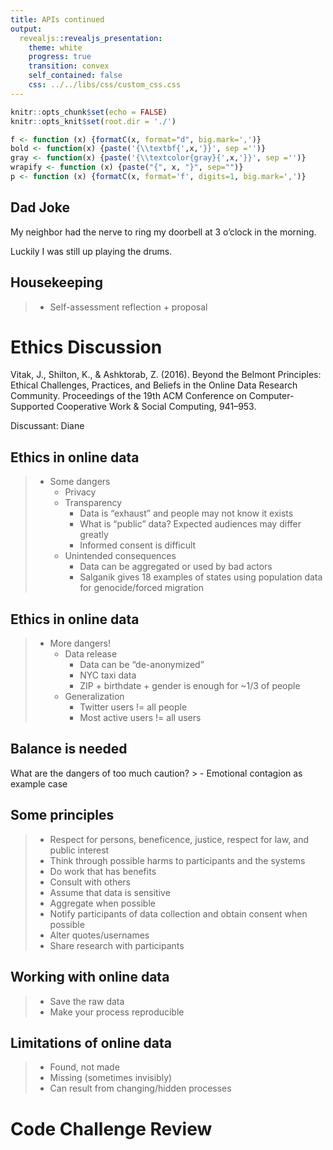 ```yaml
---
title: APIs continued
output: 
  revealjs::revealjs_presentation:
    theme: white
    progress: true
    transition: convex
    self_contained: false
    css: ../../libs/css/custom_css.css
---
```


```r
knitr::opts_chunk$set(echo = FALSE)
knitr::opts_knit$set(root.dir = './')

f <- function (x) {formatC(x, format="d", big.mark=',')}
bold <- function(x) {paste('{\\textbf{',x,'}}', sep ='')}
gray <- function(x) {paste('{\\textcolor{gray}{',x,'}}', sep ='')}
wrapify <- function (x) {paste("{", x, "}", sep="")}
p <- function (x) {formatC(x, format='f', digits=1, big.mark=',')}
```

## Dad Joke

My neighbor had the nerve to ring my doorbell at 3 o'clock in the morning.

<span class='fragment'> Luckily I was still up playing the drums. </span>

## Housekeeping

> - Self-assessment reflection + proposal

# Ethics Discussion

Vitak, J., Shilton, K., & Ashktorab, Z. (2016). Beyond the Belmont Principles: Ethical Challenges, Practices, and Beliefs in the Online Data Research Community. Proceedings of the 19th ACM Conference on Computer-Supported Cooperative Work & Social Computing, 941–953. 

Discussant: Diane

## Ethics in online data
> - Some dangers
>	- Privacy
>	- Transparency
>	  - Data is "exhaust" and people may not know it exists
>	  - What is "public" data? Expected audiences may differ greatly
>	  - Informed consent is difficult
>	- Unintended consequences
>	  - Data can be aggregated or used by bad actors
>	  - Salganik gives 18 examples of states using population data for genocide/forced migration

## Ethics in online data
> - More dangers!
>	- Data release
>	  - Data can be "de-anonymized"
>	  - NYC taxi data
>	  - ZIP + birthdate + gender is enough for ~1/3 of people
>	- Generalization
>	  - Twitter users != all people
>	  - Most active users != all users

## Balance is needed

What are the dangers of too much caution?
> - Emotional contagion as example case

## Some principles

> - Respect for persons, beneficence, justice, respect for law, and public interest
> - Think through possible harms to participants and the systems
> - Do work that has benefits
> - Consult with others
> - Assume that data is sensitive
> - Aggregate when possible
> - Notify participants of data collection and obtain consent when possible
> - Alter quotes/usernames
> - Share research with participants

## Working with online data

> - Save the raw data
> - Make your process reproducible

## Limitations of online data

> - Found, not made
> - Missing (sometimes invisibly)
> - Can result from changing/hidden processes

# Code Challenge Review
